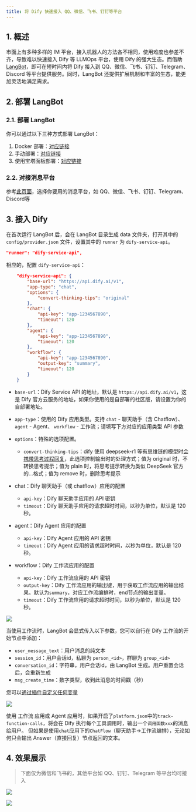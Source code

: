 ```yaml
---
title: 将 Dify 快速接入 QQ、微信、飞书、钉钉等平台
---
```


## 1. 概述

市面上有多种多样的 IM 平台，接入机器人的方法各不相同，使用难度也参差不齐，导致难以快速接入 Dify 等 LLMOps 平台，使用 Dify 的强大生态。而借助 [LangBot](https://github.com/RockChinQ/LangBot)，即可在短时间内将 Dify 接入到 QQ、微信、飞书、钉钉、Telegram、Discord 等平台提供服务。同时，LangBot 还提供扩展机制和丰富的生态，能更加灵活地满足需求。

## 2. 部署 LangBot

### 2.1. 部署 LangBot

你可以通过以下三种方式部署 LangBot：

1. Docker 部署：[对应链接](https://docs.langbot.app/deploy/langbot/docker.html)
2. 手动部署：[对应链接](https://docs.langbot.app/deploy/langbot/one-click/bt.html)
3. 使用宝塔面板部署：[对应链接](https://docs.langbot.app/deploy/langbot/manual.html)

### 2.2. 对接消息平台

参考[此页面](https://docs.langbot.app/deploy/platforms/readme.html)，选择你要用的消息平台，如 QQ、微信、飞书、钉钉、Telegram、Discord等

## 3. 接入 Dify

在首次运行 LangBot 后，会在 LangBot 目录生成 data 文件夹，打开其中的 `config/provider.json` 文件，设置其中的 `runner` 为 `dify-service-api`。

```json
"runner": "dify-service-api",
```

相应的，配置 `dify-service-api`：

```json
    "dify-service-api": {
        "base-url": "https://api.dify.ai/v1",
        "app-type": "chat",
        "options": {
            "convert-thinking-tips": "original"
        },
        "chat": {
            "api-key": "app-1234567890",
            "timeout": 120
        },
        "agent": {
            "api-key": "app-1234567890",
            "timeout": 120
        },
        "workflow": {
            "api-key": "app-1234567890",
            "output-key": "summary",
            "timeout": 120
        }
    }
```

- `base-url`：Dify Service API 的地址，默认是 `https://api.dify.ai/v1`，这是 Dify 官方云服务的地址，如果你使用的是自部署的社区版，请设置为你的自部署地址。

- `app-type`：使用的 Dify 应用类型。支持 `chat` - 聊天助手（含 Chatflow）、 `agent` - Agent、 `workflow` - 工作流；请填写下方对应的应用类型 API 参数

- `options`：特殊的选项配置。
  - `convert-thinking-tips`：dify 使用 deepseek-r1 等有思维链的模型时[会携带思考过程回复](https://github.com/RockChinQ/LangBot/issues/1108)，此选项控制输出时的处理方式；值为 original 时，不转换思考提示；值为 plain 时，将思考提示转换为类似 DeepSeek 官方的<think>...</think>格式；值为 remove 时，删除思考提示
  
- 
  chat：Dify 聊天助手（或 chatflow）应用的配置
  
  - `api-key`：Dify 聊天助手应用的 API 密钥
  - `timeout`：Dify 聊天助手应用的请求超时时间，以秒为单位，默认是 120 秒。

- 
  agent：Dify Agent 应用的配置
  
  - `api-key`：Dify Agent 应用的 API 密钥
  - `timeout`：Dify Agent 应用的请求超时时间，以秒为单位，默认是 120 秒。

- 
  workflow：Dify 工作流应用的配置
  
  - `api-key`：Dify 工作流应用的 API 密钥
  - `output-key`：Dify 工作流应用的输出键，用于获取工作流应用的输出结果。默认为`summary`，对应工作流编排时，end节点的输出变量。
  - `timeout`：Dify 工作流应用的请求超时时间，以秒为单位，默认是 120 秒。

![](https://assets-docs.dify.ai/2025/03/a0359b706a8e7526c12487dc6d78c983.png)

当使用工作流时，LangBot 会显式传入以下参数，您可以自行在 Dify 工作流的开始节点中添加：

- `user_message_text`：用户消息的纯文本
- `session_id`：用户会话id，私聊为 `person_<id>`，群聊为 `group_<id>`
- `conversation_id`：字符串，用户会话id，由 LangBot 生成。用户重置会话后，会重新生成
- `msg_create_time`：数字类型，收到此消息的时间戳（秒）

您可以[通过插件自定义任何变量](https://docs.langbot.app/plugin/dev/api-ref.html#设置请求变量)

![](https://assets-docs.dify.ai/2025/03/6db041d813987581b27ce434001575bb.png)

使用 工作流 应用或 Agent 应用时，如果开启了`platform.json`中的`track-function-calls`，将会在 Dify 执行每个工具调用时，输出一个`调用函数xxx`的消息给用户。
但如果是使用`chat`应用下的`ChatFlow`（聊天助手->工作流编排），无论如何只会输出 Answer（直接回复）节点返回的文本。

## 4. 效果展示

> 下面仅为微信和飞书的，其他平台如 QQ、钉钉、Telegram 等平台均可接入

![](https://assets-docs.dify.ai/2025/03/88bfcb4e72ab852069d49104ad7aa51d.png)

![](https://assets-docs.dify.ai/2025/03/9682c62f9bcafcffb0b61c2b0f5a6cb1.png)


